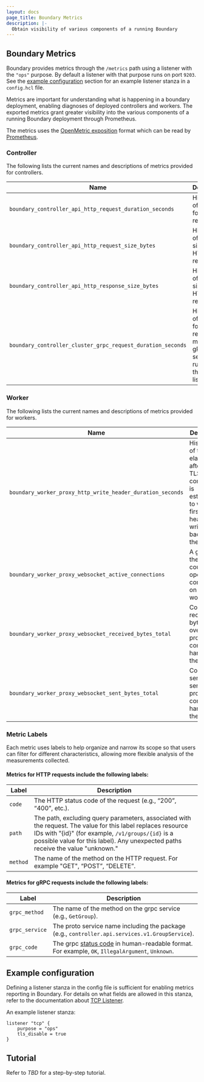 ```yaml
---
layout: docs
page_title: Boundary Metrics
description: |-
  Obtain visibility of various components of a running Boundary
---
```


## Boundary Metrics

Boundary provides metrics through the `/metrics` path using a listener with the
`"ops"` purpose. By default a listener with that purpose runs on port `9203`.
See the [example configuration](#example-configuration) section for an example
listener stanza in a `config.hcl` file.

Metrics are important for understanding what is happening in a boundary
deployment, enabling diagnoses of deployed controllers and workers. The exported
metrics grant greater visibility into the various components of a running
Boundary deployment through Prometheus.

The metrics uses the [OpenMetric
exposition](https://prometheus.io/docs/instrumenting/exposition_formats/#openmetrics-text-format)
format which can be read by
[Prometheus](https://prometheus.io/docs/introduction/overview/). 

### Controller

The following lists the current names and descriptions of metrics provided for controllers.

| Name                                                          | Description                                   |
|---------------------------------------------------------------|-----------------------------------------------|
| `boundary_controller_api_http_request_duration_seconds`       | Historgram of latencies for HTTP requests.     |  
| `boundary_controller_api_http_request_size_bytes`             | Histogram of request sizes for HTTP requests.  |
| `boundary_controller_api_http_response_size_bytes`            | Histogram of response sizes for HTTP requests. |
| `boundary_controller_cluster_grpc_request_duration_seconds`   | Histogram of latencies for requests made to the gRPC service running on the cluster listener. |

### Worker

The following lists the current names and descriptions of metrics provided for
workers.

| Name                                                          | Description                                   |
|---------------------------------------------------------------|-----------------------------------------------|
| `boundary_worker_proxy_http_write_header_duration_seconds`    | Histogram of time elapsed after the TLS connection is established to when the first http header is written back from the server. |
| `boundary_worker_proxy_websocket_active_connections`          | A gauge of the current count of open proxy connections on the worker. |
| `boundary_worker_proxy_websocket_received_bytes_total`        | Count of received bytes sent over all proxy connections handled by the worker. |
| `boundary_worker_proxy_websocket_sent_bytes_total`            | Count of sent bytes  sent over all proxy connections handled by the worker. |


### Metric Labels

Each metric uses labels to help organize and narrow its scope so that users can
filter for different characteristics, allowing more flexible analysis of the
measurements collected.

#### Metrics for HTTP requests include the following labels:

| Label        | Description                                                    |
|--------------|----------------------------------------------------------------|
| `code`       | The HTTP status code of the request (e.g., “200”, “400”, etc.). |
| `path`       | The path, excluding query parameters, associated with the request. The value for this label replaces resource IDs with "{id}" (for example, `/v1/groups/{id}` is a possible value for this label). Any unexpected paths receive the value "unknown." |
| `method`     | The name of the method on the HTTP request.  For example "GET", “POST”, “DELETE”. |


#### Metrics for gRPC requests include the following labels: 

| Label           | Description                                                     |
|-----------------|-----------------------------------------------------------------|
| `grpc_method`   | The name of the method on the grpc service (e.g., `GetGroup`).  |
| `grpc_service`  | The proto service name including the package (e.g., `controller.api.services.v1.GroupService`). |
| `grpc_code`     | The grpc [status code](https://github.com/grpc/grpc-go/blob/master/codes/codes.go) in human-readable format. For example, `OK`, `IllegalArgument`, `Unknown`. |


## Example configuration 

Defining a listener stanza in the config file is sufficient for enabling metrics
reporting in Boundary. For details on what fields are allowed in this stanza,
refer to the documentation about [TCP
Listener](/docs/configuration/listener/tcp).

An example listener stanza:

```hcl
listener "tcp" {
	purpose = "ops"
	tls_disable = true
}
```

## Tutorial

Refer to _TBD_ for a step-by-step tutorial.

